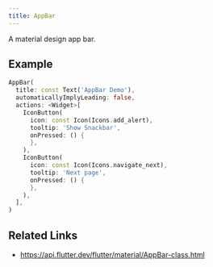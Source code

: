 ```yaml
---
title: AppBar
---
```


A material design app bar.

## Example

```dart liveslice=AppBar
AppBar(
  title: const Text('AppBar Demo'),
  automaticallyImplyLeading: false,
  actions: <Widget>[
    IconButton(
      icon: const Icon(Icons.add_alert),
      tooltip: 'Show Snackbar',
      onPressed: () {
      },
    ),
    IconButton(
      icon: const Icon(Icons.navigate_next),
      tooltip: 'Next page',
      onPressed: () {
      },
    ),
  ],
)
```

## Related Links

- https://api.flutter.dev/flutter/material/AppBar-class.html
